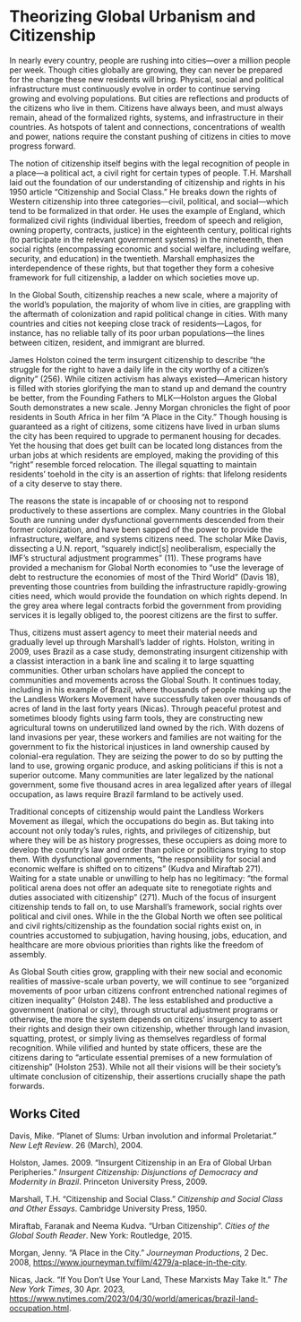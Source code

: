 # Theorizing Global Urbanism and Citizenship

In nearly every country, people are rushing into cities—over a million people per week. Though cities globally are growing, they can never be prepared for the change these new residents will bring. Physical, social and political infrastructure must continuously evolve in order to continue serving growing and evolving populations. But cities are reflections and products of the citizens who live in them. Citizens have always been, and must always remain, ahead of the formalized rights, systems, and infrastructure in their countries. As hotspots of talent and connections, concentrations of wealth and power, nations require the constant pushing of citizens in cities to move progress forward.

The notion of citizenship itself begins with the legal recognition of people in a place—a political act, a civil right for certain types of people. T.H. Marshall laid out the foundation of our understanding of citizenship and rights in his 1950 article “Citizenship and Social Class.” He breaks down the rights of Western citizenship into three categories—civil, political, and social—which tend to be formalized in that order. He uses the example of England, which formalized civil rights (individual liberties, freedom of speech and religion, owning property, contracts, justice) in the eighteenth century, political rights (to participate in the relevant government systems) in the nineteenth, then social rights (encompassing economic and social welfare, including welfare, security, and education) in the twentieth. Marshall emphasizes the interdependence of these rights, but that together they form a cohesive framework for full citizenship, a ladder on which societies move up.

In the Global South, citizenship reaches a new scale, where a majority of the world’s population, the majority of whom live in cities, are grappling with the aftermath of colonization and rapid political change in cities. With many countries and cities not keeping close track of residents—Lagos, for instance, has no reliable tally of its poor urban populations—the lines between citizen, resident, and immigrant are blurred.

James Holston coined the term insurgent citizenship to describe “the struggle for the right to have a daily life in the city worthy of a citizen’s dignity” (256). While citizen activism has always existed—American history is filled with stories glorifying the man to stand up and demand the country be better, from the Founding Fathers to MLK—Holston argues the Global South demonstrates a new scale. Jenny Morgan chronicles the fight of poor residents in South Africa in her film “A Place in the City.” Though housing is guaranteed as a right of citizens, some citizens have lived in urban slums the city has been required to upgrade to permanent housing for decades. Yet the housing that does get built can be located long distances from the urban jobs at which residents are employed, making the providing of this “right” resemble forced relocation. The illegal squatting to maintain residents’ toehold in the city is an assertion of rights: that lifelong residents of a city deserve to stay there.

The reasons the state is incapable of or choosing not to respond productively to these assertions are complex. Many countries in the Global South are running under dysfunctional governments descended from their former colonization, and have been sapped of the power to provide the infrastructure, welfare, and systems citizens need. The scholar Mike Davis, dissecting a U.N. report, “squarely indict[s] neoliberalism, especially the IMF’s structural adjustment programmes” (11). These programs have provided a mechanism for Global North economies to “use the leverage of debt to restructure the economies of most of the Third World” (Davis 18), preventing those countries from building the infrastructure rapidly-growing cities need, which would provide the foundation on which rights depend. In the grey area where legal contracts forbid the government from providing services it is legally obliged to, the poorest citizens are the first to suffer.

Thus, citizens must assert agency to meet their material needs and gradually level up through Marshall’s ladder of rights. Holston, writing in 2009, uses Brazil as a case study, demonstrating insurgent citizenship with a classist interaction in a bank line and scaling it to large squatting communities. Other urban scholars have applied the concept to communities and movements across the Global South. It continues today, including in his example of Brazil, where thousands of people making up the the Landless Workers Movement have successfully taken over thousands of acres of land in the last forty years (Nicas). Through peaceful protest and sometimes bloody fights using farm tools, they are constructing new agricultural towns on underutilized land owned by the rich. With dozens of land invasions per year, these workers and families are not waiting for the government to fix the historical injustices in land ownership caused by colonial-era regulation. They are seizing the power to do so by putting the land to use, growing organic produce, and asking politicians if this is not a superior outcome. Many communities are later legalized by the national government, some five thousand acres in area legalized after years of illegal occupation, as laws require Brazil farmland to be actively used.

Traditional concepts of citizenship would paint the Landless Workers Movement as illegal, which the occupations do begin as. But taking into account not only today’s rules, rights, and privileges of citizenship, but where they will be as history progresses, these occupiers as doing more to develop the country’s law and order than police or politicians trying to stop them. With dysfunctional governments, “the responsibility for social and economic welfare is shifted on to citizens” (Kudva and Miraftab 271). Waiting for a state unable or unwilling to help has no legitimacy: “the formal political arena does not offer an adequate site to renegotiate rights and duties associated with citizenship” (271). Much of the focus of insurgent citizenship tends to fall on, to use Marshall’s framework, social rights over political and civil ones. While in the the Global North we often see political and civil rights/citizenship as the foundation social rights exist on, in countries accustomed to subjugation, having housing, jobs, education, and healthcare are more obvious priorities than rights like the freedom of assembly.

As Global South cities grow, grappling with their new social and economic realities of massive-scale urban poverty, we will continue to see “organized movements of poor urban citizens confront entrenched national regimes of citizen inequality” (Holston 248). The less established and productive a government (national or city), through structural adjustment programs or otherwise, the more the system depends on citizens’ insurgency to assert their rights and design their own citizenship, whether through land invasion, squatting, protest, or simply living as themselves regardless of formal recognition. While vilified and hunted by state officers, these are the citizens daring to “articulate essential premises of a new formulation of citizenship” (Holston 253). While not all their visions will be their society’s ultimate conclusion of citizenship, their assertions crucially shape the path forwards.

## Works Cited

Davis, Mike. “Planet of Slums: Urban involution and informal Proletariat.” _New Left Review_. 26 (March), 2004.

Holston, James. 2009. “Insurgent Citizenship in an Era of Global Urban Peripheries.” _Insurgent Citizenship: Disjunctions of Democracy and Modernity in Brazil_. Princeton University Press, 2009.

Marshall, T.H. “Citizenship and Social Class.” _Citizenship and Social Class and Other Essays_. Cambridge University Press, 1950.

Miraftab, Faranak and Neema Kudva. “Urban Citizenship”. _Cities of the Global South Reader_. New York: Routledge, 2015.

Morgan, Jenny. “A Place in the City.” _Journeyman Productions_, 2 Dec. 2008, https://www.journeyman.tv/film/4279/a-place-in-the-city.

Nicas, Jack. “If You Don’t Use Your Land, These Marxists May Take It.” _The New York Times_, 30 Apr. 2023, https://www.nytimes.com/2023/04/30/world/americas/brazil-land-occupation.html.
